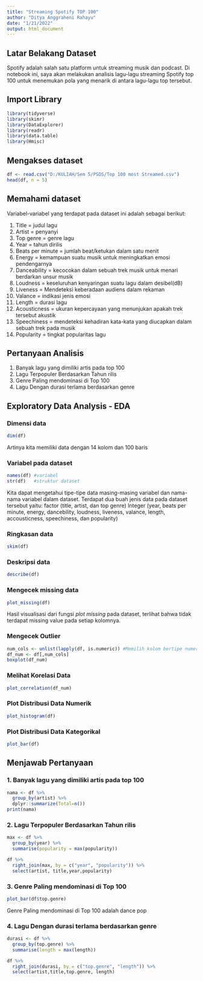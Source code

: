 ---
title: "Streaming Spotify TOP 100"
author: "Ditya Anggraheni Rahayu"
date: "1/21/2022"
output: html_document
---

## Latar Belakang Dataset
Spotify adalah salah satu platform untuk streaming musik dan podcast. Di notebook ini, saya akan melakukan analisis lagu-lagu streaming Spotify top 100 untuk menemukan pola yang menarik di antara lagu-lagu top tersebut.

## Import Library
```{r}
library(tidyverse) 
library(skimr)
library(DataExplorer)
library(readr)
library(data.table)
library(Hmisc)
```

## Mengakses dataset
```{r}
df <- read.csv("D:/KULIAH/Sem 5/PSDS/Top 100 most Streamed.csv")
head(df, n = 5)
```

## Memahami dataset
Variabel-variabel yang terdapat pada dataset ini adalah sebagai berikut:

1. Title = judul lagu
2. Artist = penyanyi
3. Top genre = genre lagu
4. Year = tahun dirilis
5. Beats per minute = jumlah beat/ketukan dalam satu menit
6. Energy = kemampuan suatu musik untuk meningkatkan emosi pendengarnya
7. Danceability = kecocokan dalam sebuah trek musik untuk menari berdarkan unsur musik
8. Loudness = keseluruhan kenyaringan suatu lagu dalam desibel(dB)
9. Liveness = Mendeteksi keberadaan audiens dalam rekaman
10. Valance =  indikasi jenis emosi
11. Length = durasi lagu
12. Acousticness = ukuran kepercayaan yang menunjukan apakah trek tersebut akustik
13. Speechiness = mendeteksi kehadiran kata-kata yang diucapkan dalam sebuah trek pada musik
14. Popularity = tingkat popularitas lagu

## Pertanyaan Analisis

1. Banyak lagu yang dimiliki artis pada top 100
2. Lagu Terpopuler Berdasarkan Tahun rilis
3. Genre Paling mendominasi di Top 100
4. Lagu Dengan durasi terlama berdasarkan genre

## Exploratory Data Analysis - EDA
### Dimensi data
```{r}
dim(df)
```

Artinya kita memiliki data dengan 14 kolom dan 100 baris

### Variabel pada dataset
```{r}
names(df) #variabel
str(df)   #struktur dataset
```

Kita dapat mengetahui tipe-tipe data masing-masing variabel dan nama-nama variabel dalam dataset. Terdapat dua buah jenis data pada dataset tersebut yaitu:
factor (title, artist, dan top genre)
Integer (year, beats per minute, energy, dancebility, loudness, liveness, valance, length, accousticness, speechiness, dan popularity)

### Ringkasan data
```{r}
skim(df)
```

### Deskripsi data
```{r}
describe(df)
```

### Mengecek missing data
```{r}
plot_missing(df)
```

Hasil visualisasi dari fungsi *plot missing* pada dataset, terlihat bahwa tidak terdapat missing value pada setiap kolomnya.

### Mengecek Outlier
```{r}
num_cols <- unlist(lapply(df, is.numeric)) #Memilih kolom bertipe numerik
df_num <- df[,num_cols]  
boxplot(df_num)
```

### Melihat Korelasi Data
```{r}
plot_correlation(df_num)
```

### Plot Distribusi Data Numerik
```{r}
plot_histogram(df)
```

### Plot Distribusi Data Kategorikal
```{r}
plot_bar(df)
```

## Menjawab Pertanyaan
### 1. Banyak lagu yang dimiliki artis pada top 100
```{r}
nama <- df %>%
  group_by(artist) %>%
  dplyr::summarize(Total=n())
print(nama)
```


### 2. Lagu Terpopuler Berdasarkan Tahun rilis
```{r}
max <- df %>%
  group_by(year) %>%
  summarise(popularity = max(popularity))

df %>%
  right_join(max, by = c("year", "popularity")) %>%
  select(artist, title,year,popularity)
```

### 3. Genre Paling mendominasi di Top 100
```{r}
plot_bar(df$top.genre)
```

Genre Paling mendominasi di Top 100 adalah dance pop

### 4. Lagu Dengan durasi terlama berdasarkan genre
```{r}
durasi <- df %>%
  group_by(top.genre) %>%
  summarise(length = max(length))

df %>%
  right_join(durasi, by = c("top.genre", "length")) %>%
  select(artist,title,top.genre, length)
```